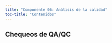 ```yaml
---
title: "Componente 06: Análisis de la calidad"
toc-title: "Contenidos"
---
```


## Chequeos de QA/QC